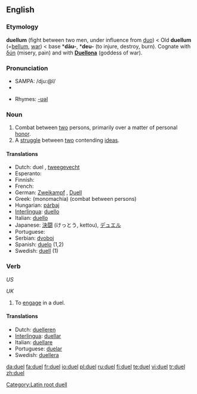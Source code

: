 ==English==

===Etymology===
{{ML.}} '''duellum''' (fight between two men, under influence from [[duo#Latin|duo]]) < Old {{L.}} '''duellum''' (=[[bellum]], [[war]]) < {{PIE.}} base *'''dāu-''', *'''deu-''' (to injure, destroy, burn). Cognate with {{AGr.}} [[δύη]] (misery, pain) and with '''[[w:Duellona|Duellona]]''' (goddess of war).

===Pronunciation===
*SAMPA: /dju:@l/
*{{audio|en-us-duel.ogg|Audio (US)}}

*Rhymes: [[Rhymes:English:-ʊəl|-ʊəl]]

===Noun===
{{en-noun}}

# Combat between [[two]] persons, primarily over a matter of personal [[honor]].
# A [[struggle]] between [[two]] contending [[idea]]s.

====Translations====
* Dutch: duel {{n}}, [[tweegevecht]] {{n}}
* Esperanto: {{t-|eo|duelo|xs=Esperanto}}
* Finnish: {{t-|fi|kaksintaistelu}}
* French: {{t+|fr|duel|m}}
* German: [[Zweikampf]] {{m}}, [[Duell]] {{n}}
* Greek: {{t|el|μονομαχία|f|sc=Grek}} (monomachía) (combat between persons)
* Hungarian: [[párbaj]]
* [[Interlingua]]: [[duello]]
* Italian: [[duello]] {{m}}
* Japanese: [[決闘]] (けっとう, kettou), [[デュエル]]
* Portuguese: {{t+|pt|duelo|m}}
* Serbian: [[dvoboj]]
* Spanish: [[duelo]] {{m}} (1,2)
* Swedish: [[duell]] {{c}} (1)

===Verb===
{{en-verb|duels|dueling|dueled}} ''US''

{{en-verb|duels|duelling|duelled}} ''UK''

# To [[engage]] in a duel.

====Translations====
* Dutch: [[duelleren]]
* [[Interlingua]]: [[duellar]]
* Italian: [[duellare]]
* Portuguese: [[duelar]]
* Swedish: [[duellera]]

[[Category:Latin root duell]]

[[da:duel]]
[[fa:duel]]
[[fr:duel]]
[[io:duel]]
[[pl:duel]]
[[ru:duel]]
[[fi:duel]]
[[te:duel]]
[[vi:duel]]
[[tr:duel]]
[[zh:duel]]